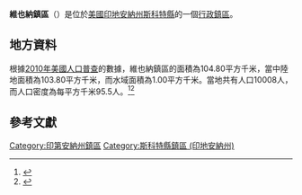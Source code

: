 {{noteTA
|G1=USState
|G2=地名
|G3=Unit
}}
{{Infobox settlement
|official_name            = 維也納鎮區
|native_name = Vienna Township
|settlement_type          = [[行政鎮區|行政鎮區]]
|image_skyline            = 
|imagesize                = 
|image_map                = Map highlighting Vienna Township, Scott County, Indiana.svg
|mapsize                  = 250px
|pushpin_map  =USA Indiana
|pushpin_label = 維也納鎮區
|pushpin_label_position   = top
|pushpin_map_caption      = 維也納鎮區在印地安納州的位置
|subdivision_type         = [[世界政區索引|國家]]
|subdivision_type1        = [[美国州份|州份]]
|subdivision_type2        = [[印地安納州行政区划|縣]]
|subdivision_name         = [[美国|美国]]
|subdivision_name1        = [[印地安納州|印地安納州]]
|subdivision_name2        = [[斯科特縣_(印地安納州)|斯科特縣]]
|elevation_ft             = 561
|elevation_m              = 171
|timezone                 = [[北美东部時區|北美东部時區]]
|area_total_km2           = 104.80
|area_land_km2            = 103.80
|area_water_km2           = 1.00
|area_total_sq_mi         = 
|area_land_sq_mi          = 
|area_water_sq_mi         = 
|population_as_of         = [[2010年美國人口普查|2010]]
|population_footnotes     = 
|population_total         = 10008
|population_density_km2   = auto
|population_density_sq_mi = auto
|utc_offset               = -5
|coordinates              = {{coord|38|39|23|N|85|46|29|W|type:city_region:US-AL_source:GNS-enwiki|display=inline,title}}
| coor_pinpoint           = 
| coordinates_footnotes   = 
|timezone_DST             = EDT
|utc_offset_DST           = -4
|postal_code_type         = [[美國郵區編號|郵區編號]]
|postal_code              = 
|area_code                = {{link-en|电话区号812|Area code 812|812}}
|blank_name = [[地名信息系统|GNIS ID]]
|blank_info = 453959
}}
'''維也納鎮區'''（{{lang-en|Vienna Township}}）是位於[[美國|美國]][[印地安納州|印地安納州]][[斯科特縣_(印地安納州)|斯科特縣]]的一個[[行政鎮區|行政鎮區]]。

== 地方資料 ==
根據[[2010年美國人口普查|2010年美國人口普查]]的數據，維也納鎮區的面積為104.80平方千米，當中陸地面積為103.80平方千米，而水域面積為1.00平方千米。當地共有人口10008人，而人口密度為每平方千米95.5人。<ref name="GR8">{{cite web|url=http://factfinder2.census.gov|publisher=[[美国人口调查局|美国人口调查局]]|accessdate=2011-05-14|title=American FactFinder|archive-date=2013-09-11|archive-url=https://web.archive.org/web/20130911234518/http://factfinder2.census.gov/|dead-url=no}}</ref><ref>{{cite web|url=https://www.citypopulation.de/en/usa/indiana/admin/|title=USA: Indiana (Counties and Townships) - City Population|access-date=2020-08-18|archive-date=2020-04-22|archive-url=https://web.archive.org/web/20200422090607/https://www.citypopulation.de/en/usa/indiana/admin/|dead-url=no}}</ref>

== 參考文獻 ==
{{reflist}}

{{斯科特縣 (印地安納州)}}

{{DEFAULTSORT:Vienna Township}}
[[Category:印第安納州鎮區|Category:印第安納州鎮區]]
[[Category:斯科特縣鎮區_(印地安納州)|Category:斯科特縣鎮區 (印地安納州)]]

{{Indiana-geo-stub}}